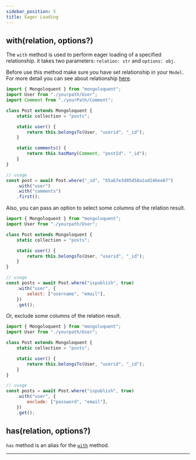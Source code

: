 ```yaml
---
sidebar_position: 5
title: Eager Loading
---
```



## with(relation, options?)

The `with` method is used to perform eager loading of a specified relationship. it takes two parameters: `relation: str` and `options: obj`.

Before use this method make sure you have set relationship in your `Model`. For more detail you can see about relationship [here](#relationships).

```js
import { Mongoloquent } from "mongoloquent";
import User from "./yourpath/User";
import Comment from "./yourPath/Comment";

class Post extends Mongoloquent {
	static collection = "posts";

	static user() {
		return this.belongsTo(User, "userid", "_id");
	}

	static comments() {
		return this.hasMany(Comment, "postId", "_id");
	}
}

// usage
const post = await Post.where("_id", "65ab7e3d05d58a1ad246ee87")
	.with("user")
	.with("comments")
	.first();
```

Also, you can pass an option to select some columns of the relation result.

```js
import { Mongoloquent } from "mongoloquent";
import User from "./yourpath/User";

class Post extends Mongoloquent {
	static collection = "posts";

	static user() {
		return this.belongsTo(User, "userid", "_id");
	}
}

// usage
const posts = await Post.where("ispublish", true)
	.with("user", {
		select: ["username", "email"],
	})
	.get();
```

Or, exclude some columns of the relation result.

```js
import { Mongoloquent } from "mongoloquent";
import User from "./yourpath/User";

class Post extends Mongoloquent {
	static collection = "posts";

	static user() {
		return this.belongsTo(User, "userid", "_id");
	}
}

// usage
const posts = await Post.where("ispublish", true)
	.with("user", {
		exclude: ["password", "email"],
	})
	.get();
```

## has(relation, options?)

`has` method is an alias for the [`with`](#withrelation-options) method.

---

<Sponsor />
